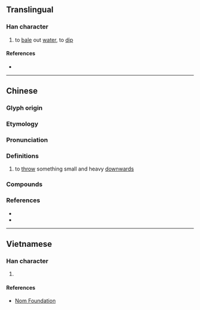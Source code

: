 {{character info}}
==Translingual==

===Han character===
{{Han char|rn=64|rad=手|as=04|sn=7|four=54012|canj=QLBU|ids=⿰扌冘}}

# to [[bale]] out [[water]], to [[dip]]

====References====
* {{Han ref|kx=0421.020|dkj=11876|dj=0768.020|hdz=31844.040|uh=628C|ud=25228|bh=CAE8|bd=51944}}

----

==Chinese==
{{zh-forms}}

===Glyph origin===
{{Han etym}}

===Etymology===
{{rfe|zh|[[丼]]}}

===Pronunciation===
{{zh-pron
|m=dǎn
|c=dam2
|mn-t=dom6
|mc=y
|oc=y
|cat=
}}

===Definitions===
{{zh-hanzi}}

# {{lb|zh|Cantonese|Teochew}} to [[throw]] something small and heavy [[downwards]]

===Compounds===
{{zh-der|抌低|抌印|抌心口|抌心抌肺}}

===References===
* {{R:yue:Hanzi}}
* {{R:nan:Chaozhou Fangyan Cihui 1991|{{l|zh||丼}} {{IPAfont|tom˧˥}}}}

----

==Vietnamese==

===Han character===
{{vi-hantu|rs=手04|[[đâm]], [[đấm]], [[đăm]]}}

# {{rfdef|vi|sort=手04}}

====References====
* [http://nomfoundation.org/common/nom_details.php?codepoint=628c Nom Foundation]